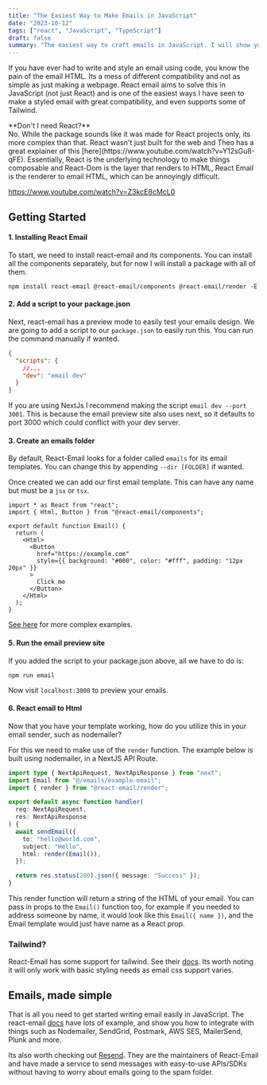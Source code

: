 ```yaml
---
title: "The Easiest Way to Make Emails in JavaScript"
date: "2023-10-12"
tags: ["react", "JavaScript", "TypeScript"]
draft: false
summary: "The easiest way to craft emails in JavaScript. I will show you React Email and the power of this package in crafting emails in any framework. Although it may sound like a React package, you dont need to have a React application to use this."
---
```


If you have ever had to write and style an email using code, you know the pain of the email HTML. Its a mess of different compatibility and not as simple as just making a webpage. React email aims to solve this in JavaScript (not just React) and is one of the easiest ways I have seen to make a styled email with great compatibility, and even supports some of Tailwind.

<Callout>
**Don't I need React?**<br/>
No. While the package sounds like it was made for React projects only, its more complex than that. React wasn't just built for the web and Theo has a great explainer of this [here](https://www.youtube.com/watch?v=Y12sGu8-qFE). 
Essentially, React is the underlying technology to make things composable and React-Dom is the layer that renders to HTML, React Email is the renderer to email HTML, which can be annoyingly difficult.
</Callout>

https://www.youtube.com/watch?v=Z3kcE8cMcL0

## Getting Started


#### 1. Installing React Email

To start, we need to install react-email and its components. You can install all the components separately, but for now I will install a package with all of them.

```shell
npm install react-email @react-email/components @react-email/render -E
```

#### 2. Add a script to your package.json

Next, react-email has a preview mode to easily test your emails design. We are going to add a script to our `package.json` to easily run this. You can run the command manually if wanted.

```json title="package.json"
{
  "scripts": {
    //...
    "dev": "email dev"
  }
}
```

If you are using NextJs I recommend making the script `email dev --port 3001`. This is because the email preview site also uses next, so it defaults to port 3000 which could conflict with your dev server.

#### 3. Create an emails folder

By default, React-Email looks for a folder called `emails` for its email templates. You can change this by appending `--dir [FOLDER]` if wanted.

Once created we can add our first email template. This can have any name but must be a `jsx` or `tsx`.

```tsx title="example-email.tsx"
import * as React from "react";
import { Html, Button } from "@react-email/components";

export default function Email() {
  return (
    <Html>
      <Button
        href="https://example.com"
        style={{ background: "#000", color: "#fff", padding: "12px 20px" }}
      >
        Click me
      </Button>
    </Html>
  );
}
```

[See here](https://demo.react.email/preview/vercel-invite-user) for more complex examples.

#### 5. Run the email preview site

If you added the script to your package.json above, all we have to do is:

```shell
npm run email
```
Now visit `localhost:3000` to preview your emails.

#### 6. React email to Html

Now that you have your template working, how do you utilize this in your email sender, such as nodemailer?

For this we need to make use of the `render` function. The example below is built using nodemailer, in a NextJS API Route.

```ts title="api/send-mail/route.ts"
import type { NextApiRequest, NextApiResponse } from "next";
import Email from "@/emails/example-email";
import { render } from "@react-email/render";

export default async function handler(
  req: NextApiRequest,
  res: NextApiResponse
) {
  await sendEmail({
    to: "hello@world.com",
    subject: "Hello",
    html: render(Email()),
  });

  return res.status(200).json({ message: "Success" });
}
```

This render function will return a string of the HTML of your email. You can pass in props to the `Email()` function too, for example if you needed to address someone by name, it would look like this `Email({ name })`, and the Email template would just have name as a React prop.


### Tailwind?

React-Email has some support for tailwind. See their [docs](https://react.email/docs/components/tailwind). Its worth noting it will only work with basic styling needs as email css support varies.

## Emails, made simple

That is all you need to get started writing email easily in JavaScript. The react-email [docs](https://react.email/docs/integrations/overview) have lots of example, and show you how to integrate with things such as Nodemailer, SendGrid, Postmark, AWS SES, MailerSend, Plunk and more.

Its also worth checking out [Resend](https://resend.com/). They are the maintainers of React-Email and have made a service to send messages with easy-to-use APIs/SDKs without having to worry about emails going to the spam folder.